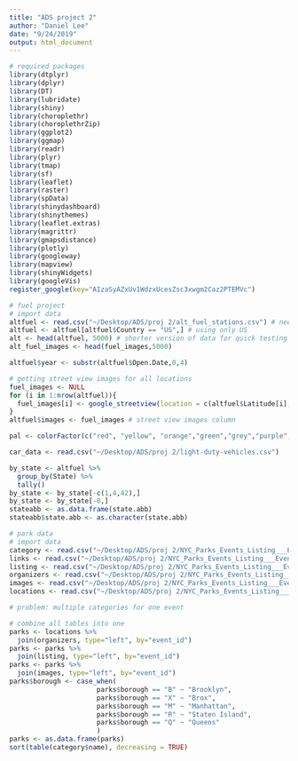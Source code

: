 ```yaml
---
title: "ADS project 2"
author: "Daniel Lee"
date: "9/24/2019"
output: html_document
---
```


```r
# required packages
library(dtplyr)
library(dplyr)
library(DT)
library(lubridate)
library(shiny)
library(choroplethr)
library(choroplethrZip)
library(ggplot2)
library(ggmap)
library(readr)
library(plyr)
library(tmap)
library(sf)
library(leaflet)
library(raster)
library(spData)
library(shinydashboard)
library(shinythemes)
library(leaflet.extras)
library(magrittr)
library(gmapsdistance)
library(plotly)
library(googleway)
library(mapview)
library(shinyWidgets)
library(googleVis)
register_google(key="AIzaSyAZxUv1WdzxUcesZsc3xwgm2Caz2PTEMVc")
```



```r
# fuel project
# import data
altfuel <- read.csv("~/Desktop/ADS/proj 2/alt_fuel_stations.csv") # need to change for u guys
altfuel <- altfuel[altfuel$Country == "US",] # using only US
alt <- head(altfuel, 5000) # shorter version of data for quick testing
alt_fuel_images <- head(fuel_images,5000)

altfuel$year <- substr(altfuel$Open.Date,0,4)

# getting street view images for all locations
fuel_images <- NULL
for (i in 1:nrow(altfuel)){
  fuel_images[i] <- google_streetview(location = c(altfuel$Latitude[i],altfuel$Longitude[i]), size=c(100,100), output="html", key="AIzaSyAZxUv1WdzxUcesZsc3xwgm2Caz2PTEMVc")
}
altfuel$images <- fuel_images # street view images column

pal <- colorFactor(c("red", "yellow", "orange","green","grey","purple","blue"), domain = unique(altfuel$station_type)) # color palette by fuel type

car_data <- read.csv("~/Desktop/ADS/proj 2/light-duty-vehicles.csv")

by_state <- altfuel %>%
  group_by(State) %>%
  tally()
by_state <- by_state[-c(1,4,42),]
by_state <- by_state[-8,]
stateabb <- as.data.frame(state.abb)
stateabb$state.abb <- as.character(state.abb)

```
 



```r
# park data
# import data
category <- read.csv("~/Desktop/ADS/proj 2/NYC_Parks_Events_Listing___Event_Categories.csv")
links <- read.csv("~/Desktop/ADS/proj 2/NYC_Parks_Events_Listing___Event_Links.csv")
listing <- read.csv("~/Desktop/ADS/proj 2/NYC_Parks_Events_Listing___Event_Listing.csv")
organizers <- read.csv("~/Desktop/ADS/proj 2/NYC_Parks_Events_Listing___Event_Organizers.csv")
images <- read.csv("~/Desktop/ADS/proj 2/NYC_Parks_Events_Listing___Event_Images.csv")
locations <- read.csv("~/Desktop/ADS/proj 2/NYC_Parks_Events_Listing___Event_Locations.csv")

# problem: multiple categories for one event

# combine all tables into one
parks <- locations %>%
  join(organizers, type="left", by="event_id")
parks <- parks %>%
  join(listing, type="left", by="event_id")
parks <- parks %>%
  join(images, type="left", by="event_id")
parks$borough <- case_when(
                      parks$borough == "B" ~ "Brooklyn",
                      parks$borough == "X" ~ "Brox",
                      parks$borough == "M" ~ "Manhattan",
                      parks$borough == "R" ~ "Staten Island",
                      parks$borough == "Q" ~ "Queens"
                      )
parks <- as.data.frame(parks)
sort(table(category$name), decreasing = TRUE)


```




